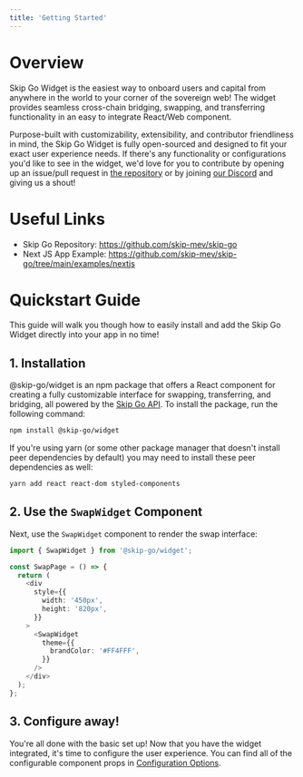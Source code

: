 ```yaml
---
title: 'Getting Started'
---
```


# Overview

Skip Go Widget is the easiest way to onboard users and capital from anywhere in the world to your corner of the sovereign web! The widget provides seamless cross-chain bridging, swapping, and transferring functionality in an easy to integrate React/Web component.

Purpose-built with customizability, extensibility, and contributor friendliness in mind, the Skip Go Widget is fully open-sourced and designed to fit your exact user experience needs. If there's any functionality or configurations you'd like to see in the widget, we'd love for you to contribute by opening up an issue/pull request in [the repository](https://github.com/skip-mev/skip-go/tree/main/packages/widget) or by joining [our Discord](https://skip.build/discord) and giving us a shout!

# Useful Links

- Skip Go Repository: https://github.com/skip-mev/skip-go
- Next JS App Example: https://github.com/skip-mev/skip-go/tree/main/examples/nextjs

# Quickstart Guide

This guide will walk you though how to easily install and add the Skip Go Widget directly into your app in no time!

## 1. Installation

@skip-go/widget is an npm package that offers a React component for creating a fully customizable interface for swapping, transferring, and bridging, all powered by the [Skip Go API](https://skip.build/). To install the package, run the following command:

```bash
npm install @skip-go/widget
```

If you're using yarn (or some other package manager that doesn't install peer dependencies by default)
you may need to install these peer dependencies as well:

```bash
yarn add react react-dom styled-components
```

## 2. Use the `SwapWidget` Component

Next, use the `SwapWidget` component to render the swap interface:

```typescript javascript
import { SwapWidget } from '@skip-go/widget';

const SwapPage = () => {
  return (
    <div
      style={{
        width: '450px',
        height: '820px',
      }}
    >
      <SwapWidget
        theme={{
          brandColor: '#FF4FFF',
        }}
      />
    </div>
  );
};
```

## 3. Configure away!

You're all done with the basic set up! Now that you have the widget integrated, it's time to configure the user experience. You can find all of the configurable component props in [Configuration Options](/widget/configuration-options).
